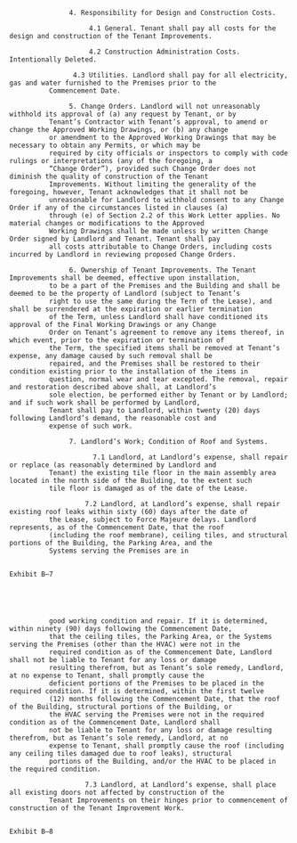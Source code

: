                    4. Responsibility for Design and Construction Costs.

                        4.1 General. Tenant shall pay all costs for the design and construction of the Tenant Improvements.

                        4.2 Construction Administration Costs. Intentionally Deleted.

                    4.3 Utilities. Landlord shall pay for all electricity, gas and water furnished to the Premises prior to the
              Commencement Date.

                   5. Change Orders. Landlord will not unreasonably withhold its approval of (a) any request by Tenant, or by
              Tenant’s Contractor with Tenant’s approval, to amend or change the Approved Working Drawings, or (b) any change
              or amendment to the Approved Working Drawings that may be necessary to obtain any Permits, or which may be
              required by city officials or inspectors to comply with code rulings or interpretations (any of the foregoing, a
              “Change Order”), provided such Change Order does not diminish the quality of construction of the Tenant
              Improvements. Without limiting the generality of the foregoing, however, Tenant acknowledges that it shall not be
              unreasonable for Landlord to withhold consent to any Change Order if any of the circumstances listed in clauses (a)
              through (e) of Section 2.2 of this Work Letter applies. No material changes or modifications to the Approved
              Working Drawings shall be made unless by written Change Order signed by Landlord and Tenant. Tenant shall pay
              all costs attributable to Change Orders, including costs incurred by Landlord in reviewing proposed Change Orders.

                   6. Ownership of Tenant Improvements. The Tenant Improvements shall be deemed, effective upon installation,
              to be a part of the Premises and the Building and shall be deemed to be the property of Landlord (subject to Tenant’s
              right to use the same during the Tern of the Lease), and shall be surrendered at the expiration or earlier termination
              of the Term, unless Landlord shall have conditioned its approval of the Final Working Drawings or any Change
              Order on Tenant’s agreement to remove any items thereof, in which event, prior to the expiration or termination of
              the Term, the specified items shall be removed at Tenant’s expense, any damage caused by such removal shall be
              repaired, and the Premises shall be restored to their condition existing prior to the installation of the items in
              question, normal wear and tear excepted. The removal, repair and restoration described above shall, at Landlord’s
              sole election, be performed either by Tenant or by Landlord; and if such work shall be performed by Landlord,
              Tenant shall pay to Landlord, within twenty (20) days following Landlord’s demand, the reasonable cost and
              expense of such work.

                   7. Landlord’s Work; Condition of Roof and Systems.

                         7.1 Landlord, at Landlord’s expense, shall repair or replace (as reasonably determined by Landlord and
              Tenant) the existing tile floor in the main assembly area located in the north side of the Building, to the extent such
              tile floor is damaged as of the date of the Lease.

                       7.2 Landlord, at Landlord’s expense, shall repair existing roof leaks within sixty (60) days after the date of
              the Lease, subject to Force Majeure delays. Landlord represents, as of the Commencement Date, that the roof
              (including the roof membrane), ceiling tiles, and structural portions of the Building, the Parking Area, and the
              Systems serving the Premises are in

                                                                      Exhibit B–7





              good working condition and repair. If it is determined, within ninety (90) days following the Commencement Date,
              that the ceiling tiles, the Parking Area, or the Systems serving the Premises (other than the HVAC) were not in the
              required condition as of the Commencement Date, Landlord shall not be liable to Tenant for any loss or damage
              resulting therefrom, but as Tenant’s sole remedy, Landlord, at no expense to Tenant, shall promptly cause the
              deficient portions of the Premises to be placed in the required condition. If it is determined, within the first twelve
              (12) months following the Commencement Date, that the roof of the Building, structural portions of the Building, or
              the HVAC serving the Premises were not in the required condition as of the Commencement Date, Landlord shall
              not be liable to Tenant for any loss or damage resulting therefrom, but as Tenant’s sole remedy, Landlord, at no
              expense to Tenant, shall promptly cause the roof (including any ceiling tiles damaged due to roof leaks), structural
              portions of the Building, and/or the HVAC to be placed in the required condition.

                       7.3 Landlord, at Landlord’s expense, shall place all existing doors not affected by construction of the
              Tenant Improvements on their hinges prior to commencement of construction of the Tenant Improvement Work.

                                                                      Exhibit B–8